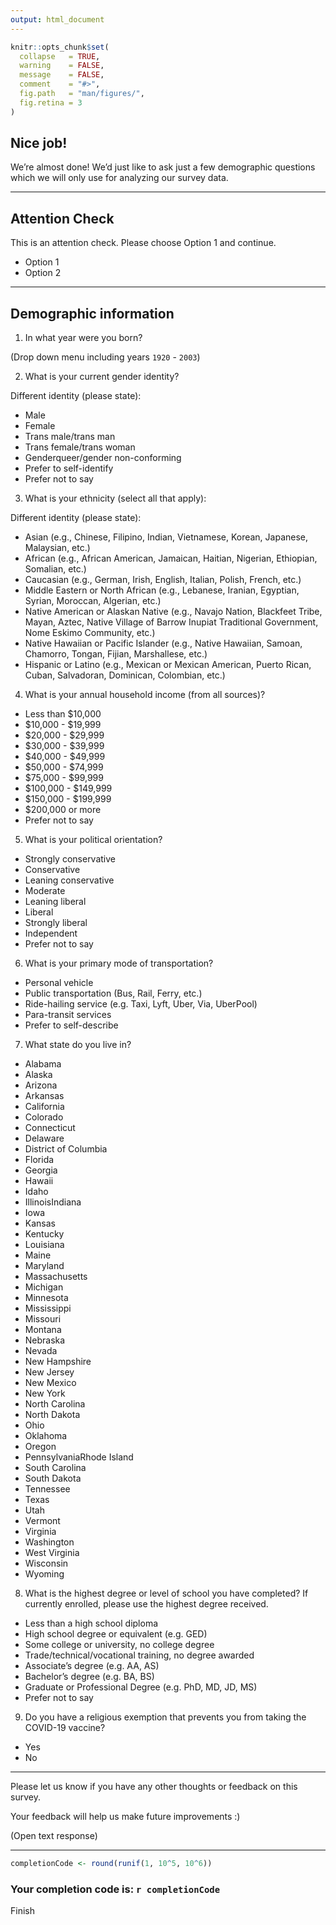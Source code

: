 ```yaml
---
output: html_document
---
```


```r
knitr::opts_chunk$set(
  collapse   = TRUE,
  warning    = FALSE,
  message    = FALSE,
  comment    = "#>",
  fig.path   = "man/figures/",
  fig.retina = 3
)
```

## Nice job!

We're almost done! We'd just like to ask just a few demographic questions which we will only use for analyzing our survey data.

---

## Attention Check

This is an attention check. Please choose Option 1 and continue.

- Option 1
- Option 2

---

## Demographic information

(1) In what year were you born?

(Drop down menu including years `1920` - `2003`)

(2) What is your current gender identity?

Different identity (please state):

- Male
- Female
- Trans male/trans man
- Trans female/trans woman
- Genderqueer/gender non-conforming
- Prefer to self-identify
- Prefer not to say


(3) What is your ethnicity (select all that apply):

Different identity (please state):

- Asian (e.g., Chinese, Filipino, Indian, Vietnamese, Korean, Japanese, Malaysian, etc.)
- African (e.g., African American, Jamaican, Haitian, Nigerian, Ethiopian, Somalian, etc.)
- Caucasian (e.g., German, Irish, English, Italian, Polish, French, etc.)
- Middle Eastern or North African (e.g., Lebanese, Iranian, Egyptian, Syrian, Moroccan, Algerian, etc.)
- Native American or Alaskan Native (e.g., Navajo Nation, Blackfeet Tribe, Mayan, Aztec, Native 
Village of Barrow Inupiat Traditional Government, Nome Eskimo Community, etc.)
- Native Hawaiian or Pacific Islander (e.g., Native Hawaiian, Samoan, Chamorro, Tongan, Fijian, Marshallese, etc.)
- Hispanic or Latino (e.g., Mexican or Mexican American, Puerto Rican, Cuban, Salvadoran, Dominican, Colombian, etc.)


(4) What is your annual household income (from all sources)?

- Less than $10,000
- $10,000 - $19,999
- $20,000 - $29,999
- $30,000 - $39,999
- $40,000 - $49,999
- $50,000 - $74,999
- $75,000 - $99,999
- $100,000 - $149,999
- $150,000 - $199,999
- $200,000 or more
- Prefer not to say


(5) What is your political orientation?

- Strongly conservative
- Conservative
- Leaning conservative
- Moderate
- Leaning liberal
- Liberal
- Strongly liberal
- Independent
- Prefer not to say

(6) What is your primary mode of transportation?

- Personal vehicle
- Public transportation (Bus, Rail, Ferry, etc.)
- Ride-hailing service (e.g. Taxi, Lyft, Uber, Via, UberPool)
- Para-transit services
- Prefer to self-describe

(7) What state do you live in? 

- Alabama
- Alaska
- Arizona
- Arkansas
- California
- Colorado
- Connecticut
- Delaware
- District of Columbia
- Florida
- Georgia
- Hawaii
- Idaho
- IllinoisIndiana
- Iowa
- Kansas
- Kentucky
- Louisiana
- Maine
- Maryland
- Massachusetts
- Michigan
- Minnesota
- Mississippi
- Missouri
- Montana
- Nebraska
- Nevada
- New Hampshire
- New Jersey
- New Mexico
- New York
- North Carolina
- North Dakota
- Ohio
- Oklahoma
- Oregon
- PennsylvaniaRhode Island
- South Carolina
- South Dakota
- Tennessee
- Texas
- Utah
- Vermont
- Virginia
- Washington
- West Virginia
- Wisconsin
- Wyoming


(8) What is the highest degree or level of school you have completed? If currently enrolled, please use the highest degree received.

- Less than a high school diploma
- High school degree or equivalent (e.g. GED)
- Some college or university, no college degree
- Trade/technical/vocational training, no degree awarded
- Associate's degree (e.g. AA, AS)
- Bachelor’s degree (e.g. BA, BS)
- Graduate or Professional Degree (e.g. PhD, MD, JD, MS)
- Prefer not to say

(9) Do you have a religious exemption that prevents you from taking the COVID-19 vaccine?

- Yes
- No

---

Please let us know if you have any other thoughts or feedback on this survey.

Your feedback will help us make future improvements :)

(Open text response)

---

```r
completionCode <- round(runif(1, 10^5, 10^6))
```

### Your completion code is: `r completionCode`

Finish
